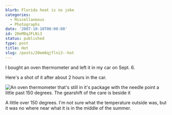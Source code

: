 ```yaml
---
blurb: Florida heat is no joke
categories:
  - Miscellaneous
  - Photographs
date: '2007-10-10T00:00:00'
id: 20eM8qJFLNi3
status: published
type: post
title: Hot
slug: /posts/20em8qjflni3--hot
---
```


I bought an oven thermometer and left it in my car on Sept. 6. 

Here's a shot of it after about 2 hours in the car.

<Img src="thermometer_that_was_in_a_car_20070906_0001.jpg" alt="An oven thermometer that's still in it's package with the needle point a little past 150 degrees. The gearshift of the care is beside it" />

A little over 150 degrees. I'm not sure what the temperature outside was, but it was no where near what it is in the middle of the summer.

